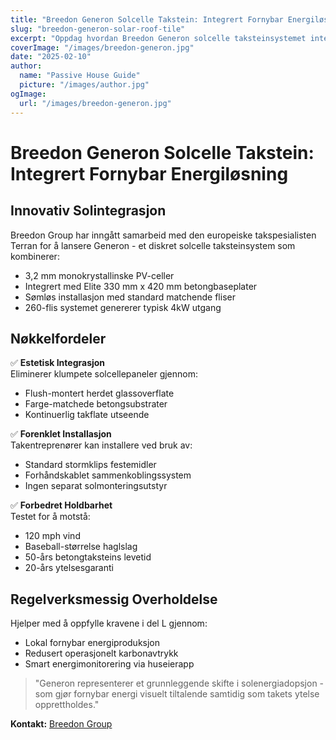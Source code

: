 ```yaml
---
title: "Breedon Generon Solcelle Takstein: Integrert Fornybar Energiløsning"
slug: "breedon-generon-solar-roof-tile"
excerpt: "Oppdag hvordan Breedon Generon solcelle taksteinsystemet integrerer fornybar energiproduksjon med tradisjonell takestetikk."
coverImage: "/images/breedon-generon.jpg"
date: "2025-02-10"
author:
  name: "Passive House Guide"
  picture: "/images/author.jpg"
ogImage:
  url: "/images/breedon-generon.jpg"
---
```


# Breedon Generon Solcelle Takstein: Integrert Fornybar Energiløsning

## Innovativ Solintegrasjon

Breedon Group har inngått samarbeid med den europeiske takspesialisten Terran for å lansere Generon - et diskret solcelle taksteinsystem som kombinerer:

- 3,2 mm monokrystallinske PV-celler
- Integrert med Elite 330 mm x 420 mm betongbaseplater
- Sømløs installasjon med standard matchende fliser
- 260-flis systemet genererer typisk 4kW utgang

## Nøkkelfordeler

✅ **Estetisk Integrasjon**  
Eliminerer klumpete solcellepaneler gjennom:
- Flush-montert herdet glassoverflate
- Farge-matchede betongsubstrater
- Kontinuerlig takflate utseende

✅ **Forenklet Installasjon**  
Takentreprenører kan installere ved bruk av:
- Standard stormklips festemidler
- Forhåndskablet sammenkoblingssystem
- Ingen separat solmonteringsutstyr

✅ **Forbedret Holdbarhet**  
Testet for å motstå:
- 120 mph vind
- Baseball-størrelse haglslag
- 50-års betongtaksteins levetid
- 20-års ytelsesgaranti

## Regelverksmessig Overholdelse

Hjelper med å oppfylle kravene i del L gjennom:
- Lokal fornybar energiproduksjon
- Redusert operasjonelt karbonavtrykk
- Smart energimonitorering via huseierapp

> "Generon representerer et grunnleggende skifte i solenergiadopsjon - som gjør fornybar energi visuelt tiltalende samtidig som takets ytelse opprettholdes."  

**Kontakt:** [Breedon Group](https://www.breedongroup.com)